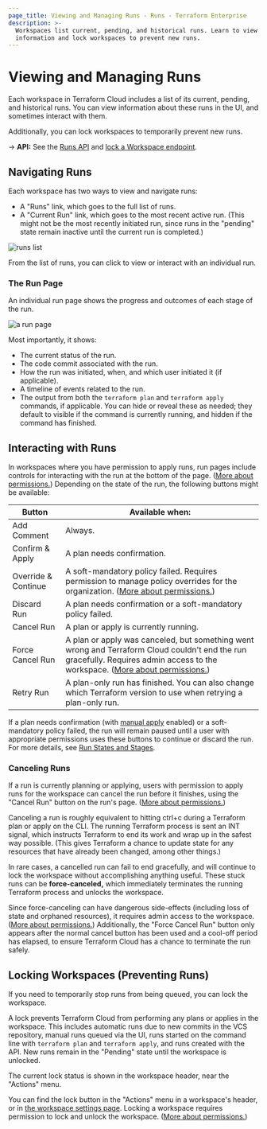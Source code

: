 ```yaml
---
page_title: Viewing and Managing Runs - Runs - Terraform Enterprise
description: >-
  Workspaces list current, pending, and historical runs. Learn to view run
  information and lock workspaces to prevent new runs.
---
```


# Viewing and Managing Runs

Each workspace in Terraform Cloud includes a list of its current, pending, and historical runs. You can view information about these runs in the UI, and sometimes interact with them.

Additionally, you can lock workspaces to temporarily prevent new runs.

-> **API:** See the [Runs API](/enterprise/api-docs/run) and [lock a Workspace endpoint](/enterprise/api-docs/workspaces#lock-a-workspace).

## Navigating Runs

Each workspace has two ways to view and navigate runs:

- A "Runs" link, which goes to the full list of runs.
- A "Current Run" link, which goes to the most recent active run. (This might not be the most recently initiated run, since runs in the "pending" state remain inactive until the current run is completed.)

![runs list](/img/docs/runs-list.png)

From the list of runs, you can click to view or interact with an individual run.

### The Run Page

An individual run page shows the progress and outcomes of each stage of the run.

![a run page](/img/docs/runs-run-page.png)

Most importantly, it shows:

- The current status of the run.
- The code commit associated with the run.
- How the run was initiated, when, and which user initiated it (if applicable).
- A timeline of events related to the run.
- The output from both the `terraform plan` and `terraform apply` commands, if applicable. You can hide or reveal these as needed; they default to visible if the command is currently running, and hidden if the command has finished.

## Interacting with Runs

In workspaces where you have permission to apply runs, run pages include controls for interacting with the run at the bottom of the page. ([More about permissions.](/enterprise/users-teams-organizations/permissions)) Depending on the state of the run, the following buttons might be available:

| Button              | Available when:                                                                                                                                                                                                                    |
| ------------------- | ---------------------------------------------------------------------------------------------------------------------------------------------------------------------------------------------------------------------------------- |
| Add Comment         | Always.                                                                                                                                                                                                                            |
| Confirm & Apply     | A plan needs confirmation.                                                                                                                                                                                                         |
| Override & Continue | A soft-mandatory policy failed. Requires permission to manage policy overrides for the organization. ([More about permissions.](/enterprise/users-teams-organizations/permissions))                                                |
| Discard Run         | A plan needs confirmation or a soft-mandatory policy failed.                                                                                                                                                                       |
| Cancel Run          | A plan or apply is currently running.                                                                                                                                                                                              |
| Force Cancel Run    | A plan or apply was canceled, but something went wrong and Terraform Cloud couldn't end the run gracefully. Requires admin access to the workspace. ([More about permissions.](/enterprise/users-teams-organizations/permissions)) |
| Retry Run           | A plan-only run has finished. You can also change which Terraform version to use when retrying a plan-only run.                                                                                                                    |

[permissions-citation]: #intentionally-unused---keep-for-maintainers

If a plan needs confirmation (with [manual apply](/enterprise/workspaces/settings#auto-apply-and-manual-apply) enabled) or a soft-mandatory policy failed, the run will remain paused until a user with appropriate permissions uses these buttons to continue or discard the run. For more details, see [Run States and Stages](/enterprise/run/states).

### Canceling Runs

If a run is currently planning or applying, users with permission to apply runs for the workspace can cancel the run before it finishes, using the "Cancel Run" button on the run's page. ([More about permissions.](/enterprise/users-teams-organizations/permissions))

[permissions-citation]: #intentionally-unused---keep-for-maintainers

Canceling a run is roughly equivalent to hitting ctrl+c during a Terraform plan or apply on the CLI. The running Terraform process is sent an INT signal, which instructs Terraform to end its work and wrap up in the safest way possible. (This gives Terraform a chance to update state for any resources that have already been changed, among other things.)

In rare cases, a cancelled run can fail to end gracefully, and will continue to lock the workspace without accomplishing anything useful. These stuck runs can be **force-canceled,** which immediately terminates the running Terraform process and unlocks the workspace.

Since force-canceling can have dangerous side-effects (including loss of state and orphaned resources), it requires admin access to the workspace. ([More about permissions.](/enterprise/users-teams-organizations/permissions)) Additionally, the "Force Cancel Run" button only appears after the normal cancel button has been used and a cool-off period has elapsed, to ensure Terraform Cloud has a chance to terminate the run safely.

[permissions-citation]: #intentionally-unused---keep-for-maintainers

## Locking Workspaces (Preventing Runs)

If you need to temporarily stop runs from being queued, you can lock the workspace.

A lock prevents Terraform Cloud from performing any plans or applies in the workspace. This includes automatic runs due to new commits in the VCS repository, manual runs queued via the UI, runs started on the command line with `terraform plan` and `terraform apply`, and runs created with the API. New runs remain in the "Pending" state until the workspace is unlocked.

The current lock status is shown in the workspace header, near the "Actions" menu.

You can find the lock button in the "Actions" menu in a workspace's header, or in [the workspace settings page](/enterprise/workspaces/settings). Locking a workspace requires permission to lock and unlock the workspace. ([More about permissions.](/enterprise/users-teams-organizations/permissions))

[permissions-citation]: #intentionally-unused---keep-for-maintainers
